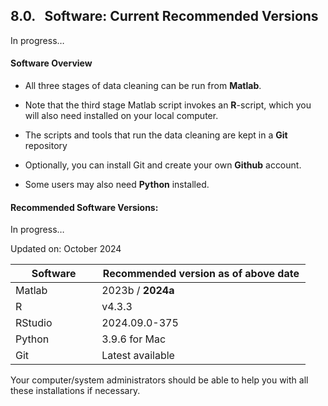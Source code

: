 ## 8.0. &nbsp; Software: Current Recommended Versions

In progress...

#### Software Overview

* All three stages of data cleaning can be run from **Matlab**. <!-- [link to Install_Matlab.md]. --> 

* Note that the third stage Matlab script invokes an **R**-script, which you will also need installed on your local computer. <!-- [link to R/RStudio installation instructions]. -->

* The scripts and tools that run the data cleaning are kept in a **Git** repository<!-- [link to Clone_Biomet_Library.md]. -->

* Optionally, you can install Git and create your own **Github** account. <!-- [link to Install_Git_Create_Account_Optional.md]. --> 

* Some users may also need **Python** installed. <!-- [link to Install_Python.md]. -->


#### Recommended Software Versions:

In progress...

Updated on: October 2024  <!--- Sara/Zoran: please confirm/add information below -->

| Software | Recommended version as of above date |
| -------- | ------------------- |
| Matlab   | 2023b / **2024a**   |
| R        | v4.3.3              |
| RStudio  | 2024.09.0-375       |
| Python   | 3.9.6 for Mac       |
| Git      | Latest available <!-- (see link in 2_Install_Git_Create_Account_Optional.md) -->  |

Your computer/system administrators should be able to help you with all these installations if necessary. 


